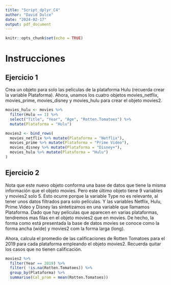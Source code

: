 ```yaml
---
title: "Script_dplyr_C4"
author: "David Dulce"
date: "2024-02-17"
output: pdf_document
---
```


```r
knitr::opts_chunk$set(echo = TRUE)
```

# Instrucciones

## Ejercicio 1

Crea un objeto para solo las películas de la plataforma Hulu (recuerda crear la variable Plataforma). Ahora, unamos los cuatro objetos movies_netflix, movies_prime, movies_disney y movies_hulu para crear el objeto movies2.

```r
movies_hulu <- movies %>%
  filter(Hulu == 1) %>%
  select("Title", "Year", "Age", "Rotten.Tomatoes") %>% 
  mutate(Plataforma = "Hulu")

movies2 <- bind_rows(
  movies_netflix %>% mutate(Plataforma = "Netflix"),
  movies_prime %>% mutate(Plataforma = "Prime Video"),
  movies_disney %>% mutate(Plataforma = "Disney+"),
  movies_hulu %>% mutate(Plataforma = "Hulu")
)
```

## Ejercicio 2

Nota que este nuevo objeto conforma una base de datos que tiene la misma información que el objeto movies. Pero este último objeto tiene 9 variables y movies2 solo 5. Esto ocurre porque la variable Type no es relevante, al tener unos datos filtrados para solo películas. Y las variables Netflix, Hulu, Prime.Video y Disney las sintetizamos en una variable que llamamos Plataforma. Dado que hay películas que aparecen en varias plataformas, tendremos mas filas en el objeto movies2 que en movies. De hecho, la forma como está presentada la base de datos movies se conoce como la forma ancha (wide) y movies2 com la forma larga (long).

Ahora, calcula el promedio de las calificaciones de Rotten Tomatoes para el 2019 para cada plataforma empleando el objeto movies2. Recuerda quitar los casos que no tienen calificación.

``` r
movies2 %>%  
  filter(Year == 2019) %>% 
  filter( !is.na(Rotten.Tomatoes)) %>%
  group_by(Plataforma) %>% 
  summarise(Cal_prom = mean(Rotten.Tomatoes))
```
